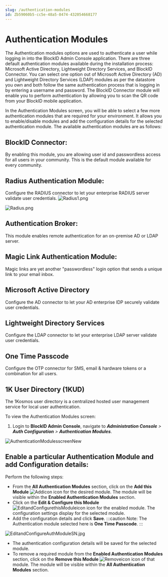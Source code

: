 ```yaml
---
slug: /authentication-modules
id: Zb59060b5-cc5e-48a5-8474-432054668177
---
```

# Authentication Modules
The Authentication modules options are used to authenticate a user while logging in into the BlockID Admin Console application. There are three default authentication modules available during the installation process: Microsoft Active Directory, Lightweight Directory Services, and BlockID Connector. You can select one option out of Microsoft Active Directory (AD) and Lightweight Directory Services (LDAP) modules as per the datastore you own and both follow the same authentication process that is logging in by entering a username and password. The BlockID Connector module will enable you to perform authentication by allowing you to scan the QR code from your BlockID mobile application.

In the Authentication Modules screen, you will be able to select a few more authentication modules that are required for your environment. It allows you to enable/disable modules and add the configuration details for the selected authentication module. The available authentication modules are as follows:

## BlockID Connector: 
By enabling this module,  you are allowing user id and passwordless access for all users in your community. This is the default module available for every community.

## Radius Authentication Module: 
Configure the RADIUS connector to let your enterprise RADIUS server validate user credentials.
![Radius1.png](https://cdn.document360.io/aeae7c88-d2f4-4a9c-bba9-c4f368260d78/Images/Documentation/Radius1.png)

![Radius.png](https://cdn.document360.io/aeae7c88-d2f4-4a9c-bba9-c4f368260d78/Images/Documentation/Radius.png)

## Authentication Broker:
This module enables remote authentication for an on-premise AD or LDAP server.

## Magic Link Authentication Module:
Magic links are yet another "passwordless" login option that sends a unique link to your email inbox.

## Microsoft Active Directory
Configure the AD connector to let your AD enterprise IDP securely validate user credentials.

## Lightweight Directory Services
Configure the LDAP connector to let your enterprise LDAP server validate user credentials.

## One Time Passcode
Configure the OTP connector for SMS, email & hardware tokens or a combination for all users.

## 1K User Directory (1KUD)
The 1Kosmos user directory is a centralized hosted user management service for local user authentication.

To view the Authentication Modules screen:
1. Login to **BlockID Admin Console**, navigate to ***Administration Console** >  **Auth Configuration** > **Authentication Modules***.

![AuthenticationModulesscreenNew](https://cdn.document360.io/aeae7c88-d2f4-4a9c-bba9-c4f368260d78/Images/Documentation/AuthenticationModulesscreenNew.jpg)

## Enable a particular Authentication Module and add Configuration details:
Perform the following steps:

* From the **All Authentication Modules** section, click on the **Add this Module** ![Addicon](https://cdn.document360.io/aeae7c88-d2f4-4a9c-bba9-c4f368260d78/Images/Documentation/Addicon.jpg) icon for the desired module. 
The module will be visible within the **Enabled Authentication Modules** section.
* Click on the **Edit & Configure this Module** ![EditandConfigurethisModuleicon](https://cdn.document360.io/aeae7c88-d2f4-4a9c-bba9-c4f368260d78/Images/Documentation/EditandConfigurethisModuleicon.jpg) icon for the enabled module. The configuration settings display for the selected module.
* Add the configuration details and click **Save**.
:::caution Note:
The Authentication module selected here is **One Time Passcode**.
:::

![EditandConfigureAuthModuleSN.jpg](https://cdn.document360.io/aeae7c88-d2f4-4a9c-bba9-c4f368260d78/Images/Documentation/EditandConfigureAuthModuleSN%281%29.jpg)

*  The authentication configuration details will be saved for the selected module.
*  To remove a required module from the **Enabled Authentication Modules** section, click on the **Remove this Module** ![Removeicon](https://cdn.document360.io/aeae7c88-d2f4-4a9c-bba9-c4f368260d78/Images/Documentation/Removeicon.jpg) icon of that module. The module will be visible within the **All Authentication Modules** section.
